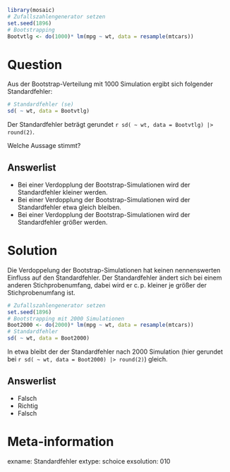 ```r
library(mosaic)
# Zufallszahlengenerator setzen
set.seed(1896)
# Bootstrapping
Bootvtlg <- do(1000)* lm(mpg ~ wt, data = resample(mtcars))
```

Question
========

Aus der Bootstrap-Verteilung mit 1000 Simulation ergibt sich folgender Standardfehler:
```r
# Standardfehler (se)
sd( ~ wt, data = Bootvtlg)
```

Der Standardfehler beträgt gerundet `r sd( ~ wt, data = Bootvtlg) |> round(2)`.

Welche Aussage stimmt?

Answerlist
----------
* Bei einer Verdopplung der Bootstrap-Simulationen wird der Standardfehler kleiner werden.
* Bei einer Verdopplung der Bootstrap-Simulationen wird der Standardfehler etwa gleich bleiben.
* Bei einer Verdopplung der Bootstrap-Simulationen wird der Standardfehler größer werden.

Solution
========

Die Verdoppelung der Bootstrap-Simulationen hat keinen nennenswerten Einfluss auf den Standardfehler.
Der Standardfehler ändert sich bei einem anderen Stichprobenumfang, dabei wird er c.$\,$p. kleiner je größer der Stichprobenumfang ist.

```r
# Zufallszahlengenerator setzen
set.seed(1896)
# Bootstrapping mit 2000 Simulationen
Boot2000 <- do(2000)* lm(mpg ~ wt, data = resample(mtcars))
# Standardfehler
sd( ~ wt, data = Boot2000)
```

In etwa bleibt der der Standardfehler nach 2000 Simulation (hier gerundet bei `r sd( ~ wt, data = Boot2000) |> round(2)`) gleich.

Answerlist
----------
* Falsch
* Richtig
* Falsch


Meta-information
================
exname: Standardfehler
extype: schoice
exsolution: 010
